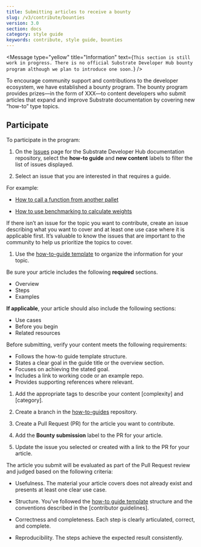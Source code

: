 ```yaml
---
title: Submitting articles to receive a bounty
slug: /v3/contribute/bounties
version: 3.0
section: docs
category: style guide
keywords: contribute, style guide, bounties
---
```


<Message
  type="yellow"
  title="Information"
  text={`This section is still work in progress. There is no official Substrate Developer
Hub bounty program although we plan to introduce one soon.`}
/>

To encourage community support and contributions to the developer ecosystem, we have established a bounty program.
The bounty program provides prizes—in the form of XXX—to content developers who submit articles that expand and improve
Substrate documentation by covering new “how-to” type topics.

## Participate

To participate in the program:

1. On the [Issues](https://github.com/substrate-developer-hub/substrate-docs/issues) page for
   the Substrate Developer Hub documentation repository, select the **how-to guide** and **new content**
   labels to filter the list of issues displayed.

1. Select an issue that you are interested in that requires a guide.

For example:

- [How to call a function from another pallet](https://github.com/substrate-developer-hub/substrate-docs/issues/75)

- [How to use benchmarking to calculate weights](https://github.com/substrate-developer-hub/substrate-docs/issues/88)

If there isn’t an issue for the topic you want to contribute, create an issue describing what you want to cover and at
least one use case where it is applicable first. It’s valuable to know the issues that are important to the community
to help us prioritize the topics to cover.

1. Use the [how-to-guide template](https://github.com/substrate-developer-hub/substrate-docs/blob/main/static/assets/contribute-templates/how-to-template.md) to organize the information for your topic.

Be sure your article includes the following **required** sections.

- Overview
- Steps
- Examples

**If applicable**, your article should also include the following sections:

- Use cases
- Before you begin
- Related resources

Before submitting, verify your content meets the following requirements:

- Follows the how-to guide template structure.
- States a clear goal in the guide title or the overview section.
- Focuses on achieving the stated goal.
- Includes a link to working code or an example repo.
- Provides supporting references where relevant.

1. Add the appropriate tags to describe your content [complexity] and [category].

1. Create a branch in the [how-to-guides](https://github.com/substrate-developer-hub/substrate-docs/tree/main/v3/how-to-guides) repository.

1. Create a Pull Request (PR) for the article you want to contribute.

1. Add the **Bounty submission** label to the PR for your article.

1. Update the issue you selected or created with a link to the PR for your article.

The article you submit will be evaluated as part of the Pull Request review and judged based on the following criteria:

- Usefulness. The material your article covers does not already exist and presents at least one clear use case.

- Structure. You’ve followed the [how-to guide template](https://github.com/substrate-developer-hub/substrate-docs/blob/main/static/assets/contribute-templates/how-to-template.md) structure and the conventions described in the [contributor guidelines].

- Correctness and completeness. Each step is clearly articulated, correct, and complete.

- Reproducibility. The steps achieve the expected result consistently.
